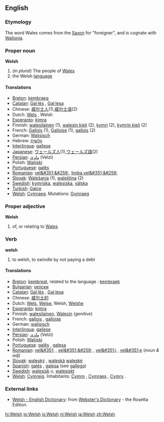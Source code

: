 {{See|welsh}}
==English==

===Etymology===
The word Wales comes from the [[Saxon]] for "foreigner", and is cognate with [[Wallonia]].

===Proper noun===
'''Welsh'''
#(''in plural'') The people of [[Wales]]
# the Welsh [[language]]

====Translations====
*[[Breton]]: [[kembraeg]] {{m}}
*[[Catalan]]: [[Gal·lès]] {{m}}, [[Gal·lesa]] {{f}}
*Chinese: [[威尔士人]](1),[[威尔士语]](2)
*Dutch: [[Wels]] {{n}}, Welsh {{n}}
*[[Esperanto]]: [[kimra]]
*Finnish: [[walesilainen]] (1), [[walesin kieli]] (2), [[kymri]] (2), [[kymrin kieli]] (2)
*French: [[Gallois]] {{m}} (1), [[Galloise]] {{f}} (1), [[gallois]] {{m}} (2)
*German: [[Walisisch]]
*Hebrew: [[וולשית]]
*[[Interlingua]]: [[gallese]]
*[[Japanese]]: [[ウェールズ人]](1),[[ウェールズ語]](2)
*[[Persian]]: [[ولزي]] (Velzi)
*Polish: [[Walijski]]
*[[Portuguese]]: [[galês]] {{m}}
*[[Romanian]]: [[vel&#351;&#259;]], [[limba vel&#351;&#259;]] {{f}}
*[[Slovak]]: [[Walešania]] {{m}} {{p}} (1), [[waleština]] {{f}} (2)
*[[Swedish]]: [[kymriska]], [[walesiska]], [[välska]]
*[[Turkish]]: [[Galce]]
*[[Welsh]]: [[Cymraeg]]. Mutations: [[Gymraeg]]

===Proper adjective===
'''Welsh'''
#of, or relating to [[Wales]]

===Verb===
'''welsh'''
#to welsh, to swindle by not paying a debt

====Translations====
*[[Breton]]: [[kembreat]], related to the language : [[kembraek]]
*[[Bulgarian]]: [[уелски]] {{m}}
*[[Catalan]]: [[Gal·lès]] {{m}}, [[Gal·lesa]] {{f}}
*Chinese: [[威尔士的]]
*Dutch: [[Wels]], [[Welse]], Welsh, [[Welshe]]
*[[Esperanto]]: [[kimra]]
*Finnish: [[walesilainen]], [[Wales#Finnish|Walesin]] (''genitive'')
*French: [[gallois]] {{m}}, [[galloise]] {{f}}
*German: [[walisisch]]
*[[Interlingua]]: [[gallese]]
*[[Persian]]: [[ولزي]] (Velzi)
*Polish: [[Walijski]]
*[[Portuguese]]: [[galês]] {{m}}, [[galesa]] {{f}}
*[[Romanian]]: [[vel&#351;]] {{m}}, [[vel&#351;&#259;]] {{f}}, [[vel&#351;i]] {{m}} {{p}}, [[vel&#351;e]] {{f}} {{p}} (''noun & adj'')
*[[Slovak]]: [[waleský]] {{m}}, [[waleská]] {{f}} [[waleské]] {{n}}
*[[Spanish]]: [[galés]] {{m}}, [[galesa]] {{f}} (see [[gallego]])
*[[Swedish]]: [[walesisk]] ''u'', [[walesiskt]] {{n}}
*[[Welsh]]: [[Cymreig]]. Inhabitants: [[Cymro]] {{m}}, [[Cymraes]] {{f}}, [[Cymry]] {{p}}.

===External links===
{{interwiktionary|code=cy}}
*[http://www.websters-online-dictionary.org/definition/Welsh-english/ Welsh - English Dictionary]: from [http://www.websters-online-dictionary.org/ Webster's Dictionary] - the Rosetta Edition.
[[hi:Welsh]]
[[io:Welsh]]
[[is:Welsh]]
[[nl:Welsh]]
[[ja:Welsh]]
[[zh:Welsh]]